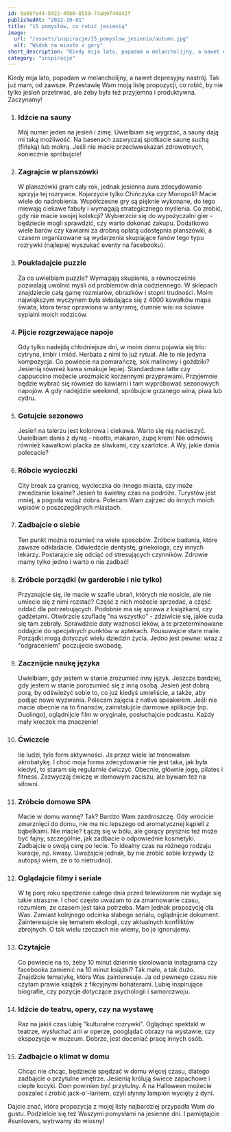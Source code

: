 ```yaml
---
id: 9a66fe44-5922-45b0-8559-74ab9744042f
publishedAt: "2022-10-01"
title: "15 pomysłów, co robić jesienią"
image:
  url: "/assets/inspiracje/15_pomyslow_jesienia/autumn.jpg"
  alt: "Widok na miasto z góry"
short_description: "Kiedy mija lato, popadam w melancholijny, a nawet depresyjny nastrój. Tak już mam, od zawsze. Przestawię Wam moją listę propozycji, co robić, by nie tylko jesień przetrwać, ale żeby była też przyjemna i produktywna."
category: "inspiracje"
---
```


Kiedy mija lato, popadam w melancholijny, a nawet depresyjny nastrój. Tak już mam, od zawsze. Przestawię Wam moją listę propozycji, co robić, by nie tylko jesień przetrwać, ale żeby była też przyjemna i produktywna. Zaczynamy!

1. ### Idźcie na sauny

   Mój numer jeden na jesień i zimę. Uwielbiam się wygrzać, a sauny dają mi taką możliwość. Na basenach zazwyczaj spotkacie saunę suchą (fińską) lub mokrą. Jeśli nie macie przeciwwskazań zdrowotnych, koniecznie spróbujcie!

2. ### Zagrajcie w planszówki

   W planszówki gram cały rok, jednak jesienna aura zdecydowanie sprzyja tej rozrywce. Kojarzycie tylko Chińczyka czy Monopoli? Macie wiele do nadrobienia. Współczesne gry są pięknie wykonane, do tego miewają ciekawe fabuły i wymagają strategicznego myślenia.
   Co zrobić, gdy nie macie swojej kolekcji? Wybierzcie się do wypożyczalni gier - będziecie mogli sprawdzić, czy warto dokonać zakupu. Dodatkowo wiele barów czy kawiarni za drobną opłatą udostępnia planszówki, a czasem organizowane są wydarzenia skupiające fanów tego typu rozrywki (najlepiej wyszukać eventy na facebooku).

3. ### Poukładajcie puzzle

   Za co uwielbiam puzzle? Wymagają skupienia, a równocześnie pozwalają uwolnić myśli od problemów dnia codziennego. W sklepach znajdziecie całą gamę rozmiarów, obrazków i stopni trudności. Moim największym wyczynem była składająca się z 4000 kawałków mapa świata, która teraz oprawiona w antyramę, dumnie wisi na ścianie sypialni moich rodziców.

4. ### Pijcie rozgrzewające napoje

   Gdy tylko nadejdą chłodniejsze dni, w moim domu pojawia się trio: cytryna, imbir i miód. Herbata z nimi to już rytuał. Ale to nie jedyna kompozycja. Co powiecie na pomarańczę, sok malinowy i goździki?
   Jesienią również kawa smakuje lepiej. Standardowe latte czy cappuccino możecie urozmaicić korzennymi przyprawami. Przyjemnie będzie wybrać się również do kawiarni i tam wypróbować sezonowych napojów.
   A gdy nadejdzie weekend, spróbujcie grzanego wina, piwa lub cydru.

5. ### Gotujcie sezonowo

   Jesień na talerzu jest kolorowa i ciekawa. Warto się nią nacieszyć. Uwielbiam dania z dynią - risotto, makaron, zupę krem! Nie odmówię również kawałkowi placka ze śliwkami, czy szarlotce. A Wy, jakie dania polecacie?

6. ### Róbcie wycieczki

   City break za granicę, wycieczka do innego miasta, czy może zwiedzanie lokalne? Jesień to świetny czas na podróże. Turystów jest mniej, a pogoda wciąż dobra. Polecam Wam zajrzeć do innych moich wpisów o poszczególnych miastach.

7. ### Zadbajcie o siebie

   Ten punkt można rozumieć na wiele sposobów. Zróbcie badania, które zawsze odkładacie. Odwiedźcie dentystę, ginekologa, czy innych lekarzy. Postarajcie się odciąć od stresujących czynników. Zdrowie mamy tylko jedno i warto o nie zadbać!

8. ### Zróbcie porządki (w garderobie i nie tylko)

   Przyznajcie się, ile macie w szafie ubrań, których nie nosicie, ale nie umiecie się z nimi rozstać? Część z nich możecie sprzedać, a część oddać dla potrzebujących. Podobnie ma się sprawa z książkami, czy gadżetami.
   Otwórzcie szufladę "na wszystko" - zdziwicie się, jakie cuda się tam zebrały. Sprawdźcie daty ważności leków, a te przeterminowane oddajcie do specjalnych punktów w aptekach. Pousuwajcie stare maile. Porządki mogą dotyczyć wielu dziedzin życia. Jedno jest pewne: wraz z "odgraceniem" poczujecie swobodę.

9. ### Zacznijcie naukę języka

   Uwielbiam, gdy jestem w stanie zrozumieć inny język. Jeszcze bardziej, gdy jestem w stanie porozumieć się z inną osobą. Jesień jest dobrą porą, by odświeżyć sobie to, co już kiedyś umieliście, a także, aby podjąć nowe wyzwania. Polecam zajęcia z native speakerem. Jeśli nie macie obecnie na to finansów, zainstalujcie darmowe aplikacje (np. Duolingo), oglądnijcie film w oryginale, posłuchajcie podcastu. Każdy mały kroczek ma znaczenie!

10. ### Ćwiczcie

    Ile ludzi, tyle form aktywności. Ja przez wiele lat trenowałam akrobatykę. I choć moja forma zdecydowanie nie jest taka, jak była kiedyś, to staram się regularnie ćwiczyć. Obecnie, głównie jogę, pilates i fitness. Zazwyczaj ćwiczę w domowym zaciszu, ale bywam też na siłowni.

11. ### Zróbcie domowe SPA

    Macie w domu wannę? Tak? Bardzo Wam zazdroszczę. Gdy wrócicie zmarznięci do domu, nie ma nic lepszego od aromatycznej kąpieli z bąbelkami. Nie macie? Łączę się w bólu, ale gorący prysznic też może być fajny, szczególnie, jak zadbacie o odpowiednie kosmetyki.
    Zadbajcie o swoją cerę po lecie. To idealny czas na różnego rodzaju kuracje, np. kwasy. Uważajcie jednak, by nie zrobić sobie krzywdy (z autopsji wiem, że o to nietrudno).

12. ### Oglądajcie filmy i seriale

    W tę porę roku spędzenie całego dnia przed telewizorem nie wydaje się takie straszne. I choć często uważam to za zmarnowanie czasu, rozumiem, że czasem jest taka potrzeba. Mam jednak propozycję dla Was. Zamiast kolejnego odcinka słabego serialu, oglądnijcie dokument. Zainteresujcie się tematem ekologii, czy aktualnych konfliktów zbrojnych. O tak wielu rzeczach nie wiemy, bo je ignorujemy.

13. ### Czytajcie

    Co powiecie na to, żeby 10 minut dziennie skrolowania instagrama czy facebooka zamienić na 10 minut książki? Tak mało, a tak dużo. Znajdźcie tematykę, która Was zainteresuje. Ja od pewnego czasu nie czytam prawie książek z fikcyjnymi bohaterami. Lubię inspirujące biografie, czy pozycje dotyczące psychologii i samorozwoju.

14. ### Idźcie do teatru, opery, czy na wystawę

    Raz na jakiś czas lubię "kulturalne rozrywki". Oglądnąć spektakl w teatrze, wysłuchać arii w operze, pooglądać obrazy na wystawie, czy ekspozycje w muzeum. Dobrze, jest doceniać pracę innych osób.

15. ### Zadbajcie o klimat w domu
    Chcąc nie chcąc, będziecie spędzać w domu więcej czasu, dlatego zadbajcie o przytulne wnętrze. Jesienią królują świece zapachowe i ciepłe kocyki. Dom powinien być przytulny. A na Halloween możecie poszaleć i zrobić jack-o'-lantern, czyli słynny lampion wycięty z dyni.

Dajcie znać, która propozycja z mojej listy najbardziej przypadła Wam do gustu. Podzielcie się też Waszymi pomysłami na jesienne dni. I pamiętajcie #sunlovers, wytrwamy do wiosny!
